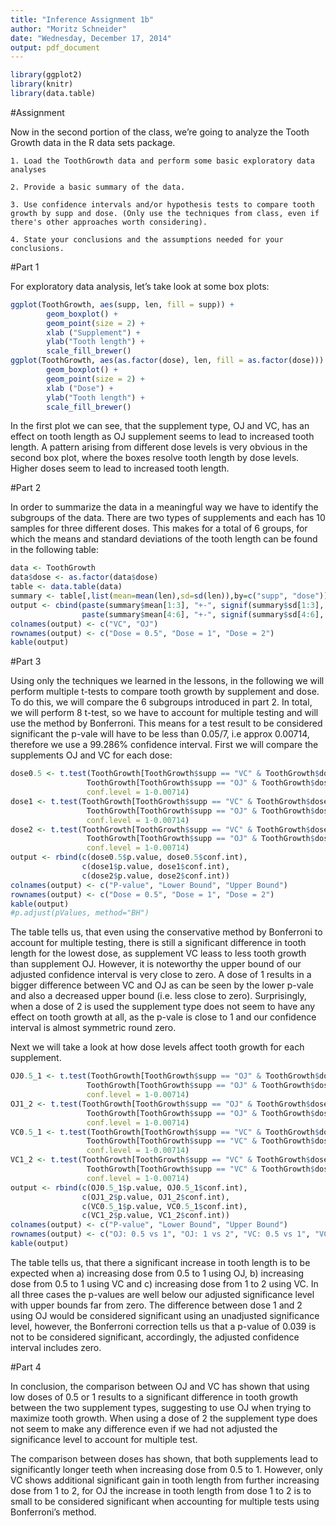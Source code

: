 ```yaml
---
title: "Inference Assignment 1b"
author: "Moritz Schneider"
date: "Wednesday, December 17, 2014"
output: pdf_document
---
```


```r
library(ggplot2)
library(knitr)
library(data.table)
```

#Assignment

Now in the second portion of the class, we're going to analyze the Tooth Growth data in the R data sets package.

    1. Load the ToothGrowth data and perform some basic exploratory data analyses 
    
    2. Provide a basic summary of the data.
    
    3. Use confidence intervals and/or hypothesis tests to compare tooth growth by supp and dose. (Only use the techniques from class, even if there's other approaches worth considering).
    
    4. State your conclusions and the assumptions needed for your conclusions. 
    
\newpage

#Part 1

For exploratory data analysis, let's take look at some box plots:

```r
ggplot(ToothGrowth, aes(supp, len, fill = supp)) +
        geom_boxplot() +
        geom_point(size = 2) +
        xlab ("Supplement") +
        ylab("Tooth length") +
        scale_fill_brewer()
ggplot(ToothGrowth, aes(as.factor(dose), len, fill = as.factor(dose))) +
        geom_boxplot() +
        geom_point(size = 2) +
        xlab ("Dose") +
        ylab("Tooth length") +
        scale_fill_brewer()
```

In the first plot we can see, that the supplement type, OJ and VC, has an effect on tooth length as OJ supplement seems to lead to increased tooth length. A pattern arising from different dose levels is very obvious in the second box plot, where the boxes resolve tooth length by dose levels. Higher doses seem to lead to increased tooth length.

\newpage

#Part 2

In order to summarize the data in a meaningful way we have to identify the subgroups of the data. There are two types of supplements and each has 10 samples for three different doses. This makes for a total of 6 groups, for which the means and standard deviations of the tooth length can be found in the following table:

```r
data <- ToothGrowth
data$dose <- as.factor(data$dose)
table <- data.table(data)
summary <- table[,list(mean=mean(len),sd=sd(len)),by=c("supp", "dose")]
output <- cbind(paste(summary$mean[1:3], "+-", signif(summary$sd[1:3], 3)),
                paste(summary$mean[4:6], "+-", signif(summary$sd[4:6], 3)))
colnames(output) <- c("VC", "OJ")
rownames(output) <- c("Dose = 0.5", "Dose = 1", "Dose = 2")
kable(output)
```

#Part 3

Using only the techniques we learned in the lessons, in the following we will perform multiple t-tests to compare tooth growth by supplement and dose. To do this, we will compare the 6 subgroups introduced in part 2. In total, we will perform 8 t-test, so we have to account for multiple testing and will use the method by Bonferroni. This means for a test result to be considered significant the p-vale will have to be less than 0.05/7, i.e approx 0.00714, therefore we use a 99.286% confidence interval. First we will compare the supplements OJ and VC for each dose:


```r
dose0.5 <- t.test(ToothGrowth[ToothGrowth$supp == "VC" & ToothGrowth$dose == 0.5,]$len,
                 ToothGrowth[ToothGrowth$supp == "OJ" & ToothGrowth$dose == 0.5,]$len,
                 conf.level = 1-0.00714)
dose1 <- t.test(ToothGrowth[ToothGrowth$supp == "VC" & ToothGrowth$dose == 1,]$len,
                 ToothGrowth[ToothGrowth$supp == "OJ" & ToothGrowth$dose == 1,]$len,
                 conf.level = 1-0.00714)
dose2 <- t.test(ToothGrowth[ToothGrowth$supp == "VC" & ToothGrowth$dose == 2,]$len,
                 ToothGrowth[ToothGrowth$supp == "OJ" & ToothGrowth$dose == 2,]$len,
                 conf.level = 1-0.00714)
output <- rbind(c(dose0.5$p.value, dose0.5$conf.int),
                c(dose1$p.value, dose1$conf.int),
                c(dose2$p.value, dose2$conf.int))
colnames(output) <- c("P-value", "Lower Bound", "Upper Bound")
rownames(output) <- c("Dose = 0.5", "Dose = 1", "Dose = 2")
kable(output)
#p.adjust(pValues, method="BH")
```

The table tells us, that even using the conservative method by Bonferroni to account for multiple testing, there is still a significant difference in tooth length for the lowest dose, as supplement VC leass to less tooth growth than supplement OJ. However, it is noteworthy the upper bound of our adjusted confidence interval is very close to zero. A dose of 1 results in a bigger difference between VC and OJ as can be seen by the lower p-vale and also a decreased upper bound (i.e. less close to zero). Surprisingly, when a dose of 2 is used the supplement type does not seem to have any effect on tooth growth at all, as the p-vale is close to 1 and our confidence interval is almost symmetric round zero.


Next we will take a look at how dose levels affect tooth growth for each supplement.

```r
OJ0.5_1 <- t.test(ToothGrowth[ToothGrowth$supp == "OJ" & ToothGrowth$dose == 0.5,]$len,
                 ToothGrowth[ToothGrowth$supp == "OJ" & ToothGrowth$dose == 1,]$len,
                 conf.level = 1-0.00714)
OJ1_2 <- t.test(ToothGrowth[ToothGrowth$supp == "OJ" & ToothGrowth$dose == 1,]$len,
                 ToothGrowth[ToothGrowth$supp == "OJ" & ToothGrowth$dose == 2,]$len,
                 conf.level = 1-0.00714)
VC0.5_1 <- t.test(ToothGrowth[ToothGrowth$supp == "VC" & ToothGrowth$dose == 0.5,]$len,
                 ToothGrowth[ToothGrowth$supp == "VC" & ToothGrowth$dose == 1,]$len,
                 conf.level = 1-0.00714)
VC1_2 <- t.test(ToothGrowth[ToothGrowth$supp == "VC" & ToothGrowth$dose == 1,]$len,
                 ToothGrowth[ToothGrowth$supp == "VC" & ToothGrowth$dose == 2,]$len,
                 conf.level = 1-0.00714)
output <- rbind(c(OJ0.5_1$p.value, OJ0.5_1$conf.int),
                c(OJ1_2$p.value, OJ1_2$conf.int),
                c(VC0.5_1$p.value, VC0.5_1$conf.int),
                c(VC1_2$p.value, VC1_2$conf.int))
colnames(output) <- c("P-value", "Lower Bound", "Upper Bound")
rownames(output) <- c("OJ: 0.5 vs 1", "OJ: 1 vs 2", "VC: 0.5 vs 1", "VC: 1 vs 2")
kable(output)
```

The table tells us, that there a significant increase in tooth length is to be expected when a) increasing dose from 0.5 to 1 using OJ, b) increasing dose from 0.5 to 1 using VC and c) increasing dose from 1 to 2 using VC. In all three cases the p-values are well below our adjusted significance level with upper bounds far from zero. The difference between dose 1 and 2 using OJ would be considered significant using an unadjusted significance level, however, the Bonferroni correction tells us that a p-value of 0.039 is not to be considered significant, accordingly, the adjusted confidence interval includes zero.

#Part 4

In conclusion, the comparison between OJ and VC has shown that using low doses of 0.5 or 1 results to a significant difference in tooth growth between the two supplement types, suggesting to use OJ when trying to maximize tooth growth. When using a dose of 2 the supplement type does not seem to make any difference even if we had not adjusted the significance level to account for multiple test.

The comparison between doses has shown, that both supplements lead to significantly longer teeth when increasing dose from 0.5 to 1. However, only VC shows additional significant gain in tooth length from further increasing dose from 1 to 2, for OJ  the increase in tooth length from dose 1 to 2 is to small to be considered significant when accounting for multiple tests using Bonferroni's method.
